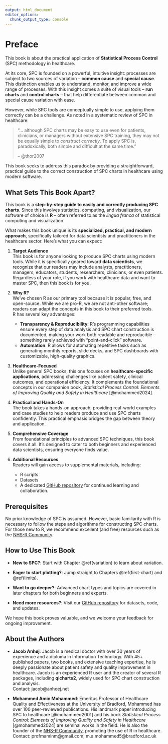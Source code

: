 ```yaml
---
output: html_document
editor_options: 
  chunk_output_type: console
---
```

# Preface {-#preface}

This book is about the practical application of **Statistical Process Control** (SPC) methodology in healthcare.

At its core, SPC is founded on a powerful, intuitive insight: processes are subject to two sources of variation -- **common cause** and **special cause**. This distinction enables us to understand, monitor, and improve a wide range of processes. With this insight comes a suite of visual tools -- **run charts** and **control charts** -- that help differentiate between common and special cause variation with ease.

However, while SPC tools are conceptually simple to use, applying them correctly can be a challenge. As noted in a systematic review of SPC in healthcare:

> "... although SPC charts may be easy to use even for patients, clinicians, or managers without extensive SPC training, they may not be equally simple to *construct correctly*. To apply SPC is, paradoxically, both simple and difficult at the same time."
>
> -- @thor2007

This book seeks to address this paradox by providing a straightforward, practical guide to the correct construction of SPC charts in healthcare using modern software.

## What Sets This Book Apart? {-}

This book is a **step-by-step guide to easily and correctly producing SPC charts**. Since this involves statistics, computing, and visualization, our software of choice is **R** -- often referred to as the *lingua franca* of statistical computing and visualization.

What makes this book unique is its **specialized, practical, and modern approach**, specifically tailored for data scientists and practitioners in the healthcare sector. Here's what you can expect:

1. **Target Audience**<br>
This book is for anyone looking to produce SPC charts using modern tools. While it is specifically geared toward **data scientists**, we recognize that our readers may include analysts, practitioners, managers, educators, students, researchers, clinicians, or even patients. Regardless of your role, if you work with healthcare data and want to master SPC, then this book is for you.

1. **Why R?**<br>
We’ve chosen R as our primary tool because it is popular, free, and open-source. While we are pro-R, we are not anti-other software; readers can adapt the concepts in this book to their preferred tools.
<br>
R has several key advantages:<br>
    - **Transparency & Reproducibility**: R’s programming capabilities ensure every step of data analysis and SPC chart construction is documented, making your work both readable and reproducible -- something rarely achieved with "point-and-click" software.
    - **Automation**: R allows for automating repetitive tasks such as generating monthly reports, slide decks, and SPC dashboards with customizable, high-quality graphics.

1. **Healthcare-Focused**<br>
Unlike general SPC books, this one focuses on **healthcare-specific applications**, addressing challenges like patient safety, clinical outcomes, and operational efficiency. It complements the foundational concepts in our companion book, *Statistical Process Control: Elements of Improving Quality and Safety in Healthcare* [@mohammed2024].

1. **Practical and Hands-On**<br>
The book takes a hands-on approach, providing real-world examples and case studies to help readers produce and use SPC charts confidently. This practical emphasis bridges the gap between theory and application.

1. **Comprehensive Coverage**<br>
From foundational principles to advanced SPC techniques, this book covers it all. It’s designed to cater to both beginners and experienced data scientists, ensuring everyone finds value.

1. **Additional Resources**<br>
Readers will gain access to supplemental materials, including:
    - R scripts
    - Datasets
    - A dedicated [GitHub repository](https://github.com/anhoej/spc4hc) for continued learning and collaboration.

## Prerequisites {-}

No prior knowledge of SPC is assumed. However, basic familiarity with R is necessary to follow the steps and algorithms for constructing SPC charts. For those new to R, we recommend excellent (and free) resources such as the [NHS-R Community](https://nhsrcommunity.com/).

## How to Use This Book {-}

- **New to SPC?**: Start with Chapter \@ref(variation) to learn about variation.

- **Eager to start plotting?**: Jump straight to Chapters \@ref(first-chart) and \@ref(limits).

- **Want to go deeper?**: Advanced chart types and topics are covered in later chapters for both beginners and experts.

- **Need more resources?**: Visit our [GitHub repository](https://github.com/anhoej/spc4hc) for datasets, code, and updates.

We hope this book proves valuable, and we welcome your feedback for ongoing improvement.

## About the Authors {-}

- **Jacob Anhøj**: Jacob is a medical doctor with over 30 years of experience and a diploma in Information Technology. With 45+ published papers, two books, and extensive teaching expertise, he is deeply passionate about patient safety and quality improvement in healthcare. Jacob is an experienced R user and the creator of several R packages, including **qicharts2**, widely used for SPC chart construction and analysis.
<br>
Contact: jacob@anhoej.net  

- **Mohammed Amin Mohammed**: Emeritus Professor of Healthcare Quality and Effectiveness at the University of Bradford, Mohammed has over 100 peer-reviewed publications. His landmark paper introducing SPC to healthcare [@mohammed2001] and his book *Statistical Process Control: Elements of Improving Quality and Safety in Healthcare* [@mohammed2024] are seminal works in the field. He is also the founder of the [NHS-R Community](https://nhsrcommunity.com/), promoting the use of R in healthcare.
<br>
Contact: profmaminm@gmail.com; m.a.mohammed5@bradford.ac.uk  

